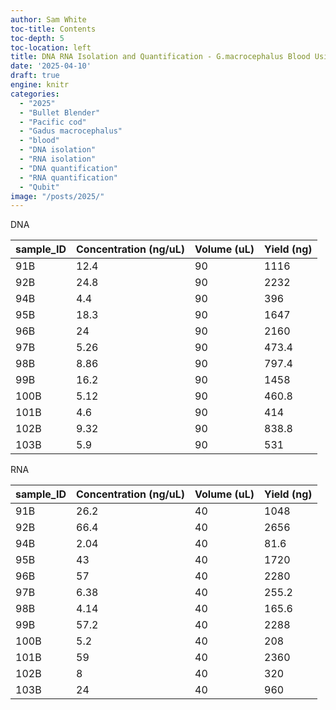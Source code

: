 ```yaml
---
author: Sam White
toc-title: Contents
toc-depth: 5
toc-location: left
title: DNA RNA Isolation and Quantification - G.macrocephalus Blood Using Bullet Blender and Zymo Quick DNA RNA MiniPrep Plus Kit
date: '2025-04-10'
draft: true
engine: knitr
categories: 
  - "2025"
  - "Bullet Blender"
  - "Pacific cod"
  - "Gadus macrocephalus"
  - "blood"
  - "DNA isolation"
  - "RNA isolation"
  - "DNA quantification"
  - "RNA quantification"
  - "Qubit"
image: "/posts/2025/"
---
```





DNA

| sample_ID | Concentration (ng/uL) | Volume (uL) | Yield (ng) |
|-----------|-----------------------|-------------|------------|
| 91B       | 12.4                  | 90          | 1116       |
| 92B       | 24.8                  | 90          | 2232       |
| 94B       | 4.4                   | 90          | 396        |
| 95B       | 18.3                  | 90          | 1647       |
| 96B       | 24                    | 90          | 2160       |
| 97B       | 5.26                  | 90          | 473.4      |
| 98B       | 8.86                  | 90          | 797.4      |
| 99B       | 16.2                  | 90          | 1458       |
| 100B      | 5.12                  | 90          | 460.8      |
| 101B      | 4.6                   | 90          | 414        |
| 102B      | 9.32                  | 90          | 838.8      |
| 103B      | 5.9                   | 90          | 531        |


RNA

| sample_ID | Concentration (ng/uL) | Volume (uL) | Yield (ng) |
|-----------|-----------------------|-------------|------------|
| 91B       | 26.2                  | 40          | 1048       |
| 92B       | 66.4                  | 40          | 2656       |
| 94B       | 2.04                  | 40          | 81.6       |
| 95B       | 43                    | 40          | 1720       |
| 96B       | 57                    | 40          | 2280       |
| 97B       | 6.38                  | 40          | 255.2      |
| 98B       | 4.14                  | 40          | 165.6      |
| 99B       | 57.2                  | 40          | 2288       |
| 100B      | 5.2                   | 40          | 208        |
| 101B      | 59                    | 40          | 2360       |
| 102B      | 8                     | 40          | 320        |
| 103B      | 24                    | 40          | 960        |